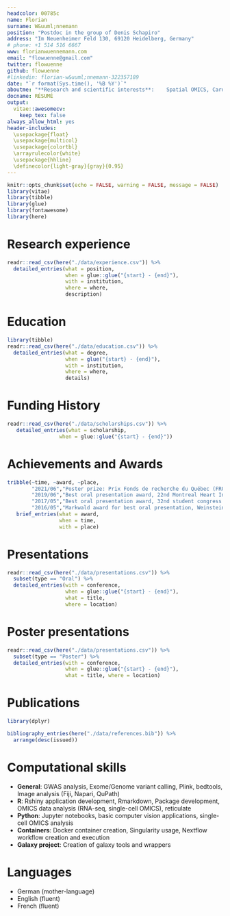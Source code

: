 ```yaml
---
headcolor: 00785c
name: Florian
surname: W&uuml;nnemann
position: "Postdoc in the group of Denis Schapiro"
address: "Im Neuenheimer Feld 130, 69120 Heidelberg, Germany"
# phone: +1 514 516 6667
www: florianwuennemann.com
email: "flowuenne@gmail.com"
twitter: flowuenne
github: flowuenne
#linkedin: florian-w&uuml;nnemann-322357189
date: "`r format(Sys.time(), '%B %Y')`"
aboutme: "**Research and scientific interests**:	Spatial OMICS, Cardiovascular disease, Human genetics, Bioinformatics, Machine Learning, Computer vision"
docname: RÉSUMÉ
output: 
  vitae::awesomecv:
    keep_tex: false
always_allow_html: yes
header-includes:
  \usepackage{float}
  \usepackage{multicol}
  \usepackage{colortbl}
  \arrayrulecolor{white}
  \usepackage{hhline}
  \definecolor{light-gray}{gray}{0.95}
---
```


```r
knitr::opts_chunk$set(echo = FALSE, warning = FALSE, message = FALSE)
library(vitae)
library(tibble)
library(glue)
library(fontawesome)
library(here)
```

Research experience
============================

```r
readr::read_csv(here("./data/experience.csv")) %>% 
  detailed_entries(what = position, 
                   when = glue::glue("{start} - {end}"),
                   with = institution,
                   where = where,
                   description)
```


Education
============================

```r
library(tibble)
readr::read_csv(here("./data/education.csv")) %>%
  detailed_entries(what = degree,
                   when = glue("{start} - {end}"),
                   with = institution,
                   where = where,
                   details)
```

Funding History
============================

```r
readr::read_csv(here("./data/scholarships.csv")) %>% 
   detailed_entries(what = scholarship, 
                 when = glue::glue("{start} - {end}"))
```


Achievements and Awards
============================

```r
tribble(~time, ~award, ~place,
        "2021/06","Poster prize: Prix Fonds de recherche du Québec (FRQS) (Recherche fondamentale doctorale / Postdoc)","Montreal,Canada",
        "2019/06","Best oral presentation award, 22nd Montreal Heart Institute research day","Montreal,Canada",
        "2017/05","Best oral presentation award, 32nd student congress at the CHU Sainte-Justine","Montreal, Canada",
        "2016/05","Markwald award for best oral presentation, Weinstein Cardiovascular Development and Regeneration Conference 2016","Durham, USA") %>%
   brief_entries(what = award,
                 when = time, 
                 with = place)
```

Presentations
============================

```r
readr::read_csv(here("./data/presentations.csv")) %>% 
  subset(type == "Oral") %>%
  detailed_entries(with = conference, 
                   when = glue::glue("{start} - {end}"), 
                   what = title,
                   where = location)
```

Poster presentations
============================

```r
readr::read_csv(here("./data/presentations.csv")) %>% 
  subset(type == "Poster") %>%
  detailed_entries(with = conference, 
                   when = glue::glue("{start} - {end}"), 
                   what = title, where = location)
```

Publications
============================

```r
library(dplyr)

bibliography_entries(here("./data/references.bib")) %>%
  arrange(desc(issued))
```

Computational skills
============================

- **General**: GWAS analysis, Exome/Genome variant calling, Plink, bedtools, Image analysis (Fiji, Napari, QuPath)
- **R**: Rshiny application development, Rmarkdown, Package development, OMICS data analysis (RNA-seq, single-cell OMICS), reticulate
- **Python**: Jupyter notebooks, basic computer vision applications, single-cell OMICS analysis
- **Containers**: Docker container creation, Singularity usage, Nextflow workflow creation and execution
- **Galaxy project**: Creation of galaxy tools and wrappers

Languages
============================

- German (mother-language)
- English (fluent)
- French (fluent)